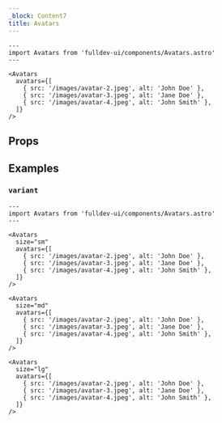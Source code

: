 ```yaml
---
_block: Content7
title: Avatars
---
```



```astro live
---
import Avatars from 'fulldev-ui/components/Avatars.astro'
---

<Avatars
  avatars={[
    { src: '/images/avatar-2.jpeg', alt: 'John Doe' },
    { src: '/images/avatar-3.jpeg', alt: 'Jane Doe' },
    { src: '/images/avatar-4.jpeg', alt: 'John Smith' },
  ]}
/>
```

## Props

<Props />

## Examples

### `variant`

```astro live
---
import Avatars from 'fulldev-ui/components/Avatars.astro'
---

<Avatars
  size="sm"
  avatars={[
    { src: '/images/avatar-2.jpeg', alt: 'John Doe' },
    { src: '/images/avatar-3.jpeg', alt: 'Jane Doe' },
    { src: '/images/avatar-4.jpeg', alt: 'John Smith' },
  ]}
/>

<Avatars
  size="md"
  avatars={[
    { src: '/images/avatar-2.jpeg', alt: 'John Doe' },
    { src: '/images/avatar-3.jpeg', alt: 'Jane Doe' },
    { src: '/images/avatar-4.jpeg', alt: 'John Smith' },
  ]}
/>

<Avatars
  size="lg"
  avatars={[
    { src: '/images/avatar-2.jpeg', alt: 'John Doe' },
    { src: '/images/avatar-3.jpeg', alt: 'Jane Doe' },
    { src: '/images/avatar-4.jpeg', alt: 'John Smith' },
  ]}
/>
```
